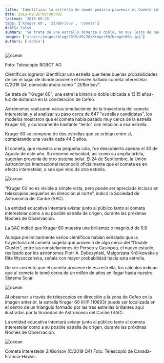 ```yaml
---
title: 'Identifican la estrella de donde pudiera provenir el Cometa interestelar 2I/Borisov'
date: 2019-09-26T08:00:00Z
lastmod: '2019-09-26'
tags: ['Kruger 60', '2I/Borisov', 'cometa']
draft: false
summary: 'Se trata de una estrella binaria o doble, no muy lejos de nuestro Sistema Solar'
images: ['static/images/blog/2019/09/26/Kruger60/Kruger60a.jpg']
authors: ['eddie']
---
```


![ocean](/static/images/blog/2019/09/26/Kruger60/Kruger60a.jpg)

<ImageCaption>Foto: Telescopio ROBOT AO</ImageCaption>

Científicos lograron identificar una estrella que tiene buenas probabilidades de ser el lugar de donde proviene el recién hallado cometa interestelar C/2019 Q4, conocido ahora como " 2I/Borisov".

Se trata de "Kruger 60", una estrella binaria o doble ubicada a 13.15 años-luz de distancia en la constelación de Cefeo.

Astrónomos realizaron varias simulaciones de la trayectoria del cometa interestelar, y al analizar su paso cerca de 647 "estrellas candidatas", los modelos mostraron que el cometa había pasado muy cerca de la estrella Kruger 60, y curiosamente bastante "lento" con relación a esa estrella.

Kruger 60 se compone de dos estrellas que se orbitan entre sí, completando una vuelta cada 44.6 años.

El cometa, que muestra una pequeña cola, fue descubierto apenas el 30 de Agosto de este año. Su enorme velocidad, así como su amplia órbita, sugerían provenía de otro sistema solar. El 24 de Septiembre, la Unión Astronómica Internacional reconoció oficialmente que el cometa es en efecto interestelar, o sea que vino de otra estrella.

![ocean](/static/images/blog/2019/09/26/Kruger60/Kruger60b.jpg)

"Kruger 60 no es visible a simple vista, pero puede ser apreciada incluso en telescopios pequeños en dirección al norte", indicó la Sociedad de Astronomía del Caribe (SAC).

La entidad educativa intentará avistar junto al público tanto al cometa interestelar como a su posible estrella de origen, durante las próximas Noches de Observación.

La SAC indicó que Kruger 60 muestra una brillantez o magnitud de 9.8

Aunque preliminarmente varios científicos habían señalado que la trayectoria del cometa sugería que provenía de algo cerca del "Double Cluster", entre las constelaciones de Perseo y Casiopea, el nuevo estudio, realizado por los astrónomos Piotr A. Dybczyński, Małgorzata Królikowska y Rita Wysoczańska, señala con mayor probabilidad hacia esta estrella.

De ser correcto que el cometa proviene de esa estrella, los cálculos indican que al cometa le tomó cerca de un millón de años en llegar hasta nuestro Sistema Solar.

![ocean](/static/images/blog/2019/09/26/Kruger60/Kruger60c.jpg)

<ImageCaption>
Al observar a través de telescopios en dirección a la zona de Cefeo en la imagen anterior, la estrella Kruger 60 (HIP 110893) puede ser localizada en el centro de un triángulo formado por las tres estrellas brillantes aquí ilustradas por la Sociedad de Astronomia del Caribe (SAC).

La entidad educativa intentará avistar junto al público tanto al cometa interestelar como a su posible estrella de origen, durante las próximas Noches de Observación.

</ImageCaption>

![ocean](/static/images/blog/2019/09/26/Kruger60/Q4d.jpg)

<ImageCaption>
  Cometa interestelar 2I/Borisov (C/2019 Q4) Foto: Telescopio de Canada-Francia-Hawaii.
</ImageCaption>

